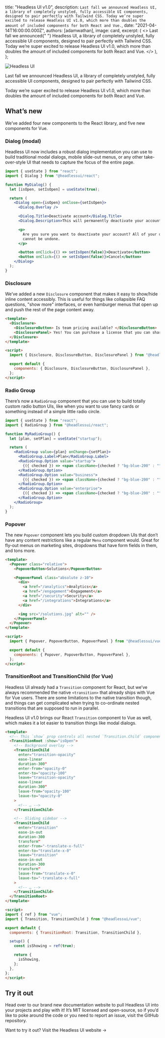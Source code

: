 
  title: "Headless UI v1.0",
  description: `Last fall we announced Headless UI, a library of completely unstyled, fully accessible UI components, designed to pair perfectly with Tailwind CSS. Today we’re super excited to release Headless UI v1.0, which more than doubles the amount of included components for both React and Vue.`,
  date: "2021-04-14T16:00:00.000Z",
  authors: [adamwathan],
  image: card,
  excerpt: (
    <>
      Last fall we announced{" "}
      <Link href="https://blog.tailwindcss.com/headless-ui-unstyled-accessible-ui-components">Headless UI</Link>, a
      library of completely unstyled, fully accessible UI components, designed to pair perfectly with Tailwind CSS.
      Today we’re super excited to release <Link href="https://headlessui.dev">Headless UI v1.0</Link>, which more than
      doubles the amount of included components for both React and Vue.
    </>
  ),
};

<Link href="https://headlessui.dev">
  <Image alt="Headless UI" src={card} />
</Link>

Last fall we announced <Link href="https://blog.tailwindcss.com/headless-ui-unstyled-accessible-ui-components">Headless UI</Link>, a library of completely unstyled, fully accessible UI components, designed to pair perfectly with Tailwind CSS.

Today we’re super excited to release <Link href="https://headlessui.dev">Headless UI v1.0</Link>, which more than doubles the amount of included components for both React and Vue.

## What’s new

We’ve added four new components to the React library, and five new components for Vue.

### Dialog (modal)

Headless UI now includes a robust dialog implementation you can use to build traditional modal dialogs, mobile slide-out menus, or any other take-over-style UI that needs to capture the focus of the entire page.

```jsx
import { useState } from "react";
import { Dialog } from "@headlessui/react";

function MyDialog() {
  let [isOpen, setIsOpen] = useState(true);

  return (
    <Dialog open={isOpen} onClose={setIsOpen}>
      <Dialog.Overlay />

      <Dialog.Title>Deactivate account</Dialog.Title>
      <Dialog.Description>This will permanently deactivate your account</Dialog.Description>

      <p>
        Are you sure you want to deactivate your account? All of your data will be permanently removed. This action
        cannot be undone.
      </p>

      <button onClick={() => setIsOpen(false)}>Deactivate</button>
      <button onClick={() => setIsOpen(false)}>Cancel</button>
    </Dialog>
  );
}
```

### Disclosure

We’ve added a new `Disclosure` component that makes it easy to show/hide inline content accessibly. This is useful for things like collapsible FAQ questions, "show more" interfaces, or even hamburger menus that open up and push the rest of the page content away.

```html
<template>
  <Disclosure>
    <DisclosureButton> Is team pricing available? </DisclosureButton>
    <DisclosurePanel> Yes! You can purchase a license that you can share with your entire team. </DisclosurePanel>
  </Disclosure>
</template>

<script>
  import { Disclosure, DisclosureButton, DisclosurePanel } from "@headlessui/vue";

  export default {
    components: { Disclosure, DisclosureButton, DisclosurePanel },
  };
</script>
```

### Radio Group

There’s now a `RadioGroup` component that you can use to build totally custom radio button UIs, like when you want to use fancy cards or something instead of a simple little radio circle.

```jsx
import { useState } from "react";
import { RadioGroup } from "@headlessui/react";

function MyRadioGroup() {
  let [plan, setPlan] = useState("startup");

  return (
    <RadioGroup value={plan} onChange={setPlan}>
      <RadioGroup.Label>Plan</RadioGroup.Label>
      <RadioGroup.Option value="startup">
        {({ checked }) => <span className={checked ? "bg-blue-200" : ""}>Startup</span>}
      </RadioGroup.Option>
      <RadioGroup.Option value="business">
        {({ checked }) => <span className={checked ? "bg-blue-200" : ""}>Business</span>}
      </RadioGroup.Option>
      <RadioGroup.Option value="enterprise">
        {({ checked }) => <span className={checked ? "bg-blue-200" : ""}>Enterprise</span>}
      </RadioGroup.Option>
    </RadioGroup>
  );
}
```

### Popover

The new `Popover` component lets you build custom dropdown UIs that don’t have any content restrictions like a regular `Menu` component would. Great for fly-out menus on marketing sites, dropdowns that have form fields in them, and tons more.

```html
<template>
  <Popover class="relative">
    <PopoverButton>Solutions</PopoverButton>

    <PopoverPanel class="absolute z-10">
      <div>
        <a href="/analytics">Analytics</a>
        <a href="/engagement">Engagement</a>
        <a href="/security">Security</a>
        <a href="/integrations">Integrations</a>
      </div>

      <img src="/solutions.jpg" alt="" />
    </PopoverPanel>
  </Popover>
</template>

<script>
  import { Popover, PopoverButton, PopoverPanel } from "@headlessui/vue";

  export default {
    components: { Popover, PopoverButton, PopoverPanel },
  };
</script>
```

### TransitionRoot and TransitionChild (for Vue)

Headless UI already had a `Transition` component for React, but we’ve always recommended the native `<transition>` that already ships with Vue for Vue users. There are some limitations to the native transition though, and things can get complicated when trying to co-ordinate nested transitions that are supposed to run in parallel.

Headless UI v1.0 brings our React `Transition` component to Vue as well, which makes it a lot easier to transition things like modal dialogs.

```html
<template>
  <!-- This `show` prop controls all nested `Transition.Child` components. -->
  <TransitionRoot :show="isOpen">
    <!-- Background overlay -->
    <TransitionChild
      enter="transition-opacity"
      ease-linear
      duration-300"
      enter-from="opacity-0"
      enter-to="opacity-100"
      leave="transition-opacity"
      ease-linear
      duration-300"
      leave-from="opacity-100"
      leave-to="opacity-0"
    >
      <!-- … -->
    </TransitionChild>

    <!-- Sliding sidebar -->
    <TransitionChild
      enter="transition"
      ease-in-out
      duration-300
      transform"
      enter-from="-translate-x-full"
      enter-to="translate-x-0"
      leave="transition"
      ease-in-out
      duration-300
      transform"
      leave-from="translate-x-0"
      leave-to="-translate-x-full"
    >
      <!-- … -->
    </TransitionChild>
  </TransitionRoot>
</template>

<script>
import { ref } from "vue";
import { Transition, TransitionChild } from "@headlessui/vue";

export default {
  components: { TransitionRoot: Transition, TransitionChild },

  setup() {
    const isShowing = ref(true);

    return {
      isShowing,
    };
  },
};
</script>
```

## Try it out

Head over to our <Link href="https://headlessui.dev">brand new documentation website</Link> to pull Headless UI into your projects and play with it! It’s MIT licensed and open-source, so if you’d like to poke around the code or you need to report an issue, <Link href="https://github.com/tailwindlabs/headlessui">visit the GitHub repository</Link>.

Want to try it out? <Link href="https://headlessui.dev">Visit the Headless UI website →</Link>
